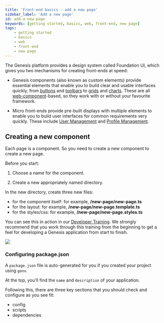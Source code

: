 ```yaml
---
title: 'Front-end basics - add a new page'
sidebar_label: 'Add a new page'
id: add-a-new-page
keywords: [getting started, basics, web, front-end, new page]
tags:
    - getting started
    - basics
    - web
    - front-end
    - new page
---
```


The Genesis platform provides a design system called Foundation UI, which gives you two mechanisms for creating front-ends at speed:

- Genesis components (also known as custom elements) provide essential elements that enable you to build clear and usable interfaces quickly, from [buttons](../../../../web/web-components/form/button) and [toolbars](../../../../web/web-components/form/toolbar) to [grids](../../../../web/web-components/grids/grid-pro/grid-pro-intro/) and [charts](../../../../web/web-components/presentation/chart/). These are all [web-component](https://developer.mozilla.org/en-US/docs/Web/API/Web_components)-based, so they work with or without your favourite framework.

- Micro front-ends provide pre-built displays with multiple elements to enable you to build user interfaces for common requirements very quickly. These include [User Management](../../../../web/micro-front-ends/foundation-entity-management/#user-management) and [Profile Management](../../../../web/micro-front-ends/foundation-entity-management/#profile-management).

## Creating a new component

Each page is a component. So you need to create a new component to create a new page.

Before you start:

1. Choose a name for the component. 

2. Create a new appropriately named directory.

In the new directory,  create three new files:

- for the component itself: for example, **/new-page/new-page.ts**
- for the  layout: for example, **/new-page/new-page.template.ts**
- for the styles/css: for example, **/new-page/new-page.styles.ts**

You can see this in action in our [Developer Training](../../../../getting-started/developer-training/training-content-day2/). We strongly recommend that you work through this training from the beginning to get a feel for developing a Genesis application from start to finish.

![](/img/all-trades-grid-03.png)

### Configuring package.json
A `package.json` file is auto-generated for you if you created your project using `genx`.

At the top, you'll find the `name` and `description` of your application.

Following this, there are three key sections that you should check and configure as you see fit:

- config
- scripts
- dependencies


